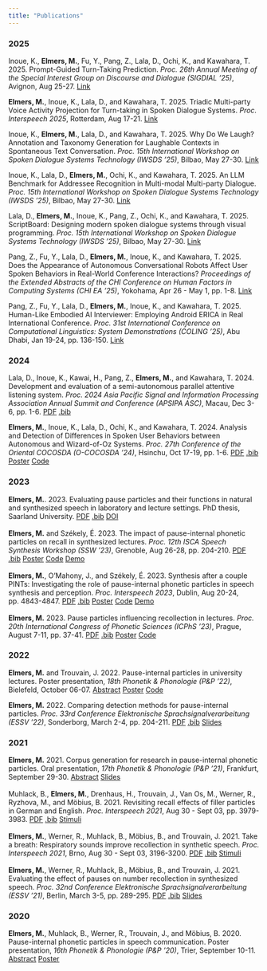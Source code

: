 ```yaml
---
title: "Publications"
---
```


### 2025
Inoue, K., **Elmers, M.**, Fu, Y., Pang, Z., Lala, D., Ochi, K., and Kawahara, T. 2025. Prompt-Guided Turn-Taking Prediction. *Proc. 26th Annual Meeting of the Special Interest Group on Discourse and Dialogue (SIGDIAL '25)*, Avignon, Aug 25-27.
[Link](https://aclanthology.org/2025.sigdial-1.9/)

**Elmers, M.**, Inoue, K., Lala, D., and Kawahara, T. 2025. Triadic Multi-party Voice Activity Projection for Turn-taking in Spoken Dialogue Systems. *Proc. Interspeech 2025*, Rotterdam, Aug 17-21.
[Link](https://www.isca-archive.org/interspeech_2025/elmers25_interspeech.html)

Inoue, K., **Elmers, M.**, Lala, D., and Kawahara, T. 2025. Why Do We Laugh? Annotation and Taxonomy Generation for Laughable Contexts in Spontaneous Text Conversation. *Proc. 15th International Workshop on Spoken Dialogue Systems Technology (IWSDS '25)*, Bilbao, May 27-30.
[Link](https://aclanthology.org/2025.iwsds-1.34/)

Inoue, K., Lala, D., **Elmers, M.**, Ochi, K., and Kawahara, T. 2025. An LLM Benchmark for Addressee Recognition in Multi-modal Multi-party Dialogue. *Proc. 15th International Workshop on Spoken Dialogue Systems Technology (IWSDS '25)*, Bilbao, May 27-30.
[Link](https://aclanthology.org/2025.iwsds-1.36/)

Lala, D., **Elmers, M.**, Inoue, K., Pang, Z., Ochi, K., and Kawahara, T. 2025. ScriptBoard: Designing modern spoken dialogue systems through visual programming. *Proc. 15th International Workshop on Spoken Dialogue Systems Technology (IWSDS '25)*, Bilbao, May 27-30.
[Link](https://aclanthology.org/2025.iwsds-1.17/)

Pang, Z., Fu, Y., Lala, D., **Elmers, M.**, Inoue, K., and Kawahara, T. 2025. Does the Appearance of Autonomous Conversational Robots Affect User Spoken Behaviors in Real-World Conference Interactions? *Proceedings of the Extended Abstracts of the CHI Conference on Human Factors in Computing Systems (CHI EA '25)*, Yokohama, Apr 26 - May 1, pp. 1-8.
[Link](https://dl.acm.org/doi/10.1145/3706599.3720179)

Pang, Z., Fu, Y., Lala, D., **Elmers, M.**, Inoue, K., and Kawahara, T. 2025. Human-Like Embodied AI Interviewer: Employing Android ERICA in Real International Conference. *Proc. 31st International Conference on Computational Linguistics: System Demonstrations (COLING '25)*, Abu Dhabi, Jan 19-24, pp. 136-150.
[Link](https://aclanthology.org/2025.coling-demos.14/)

### 2024
Lala, D., Inoue, K., Kawai, H., Pang, Z., **Elmers, M.**, and Kawahara, T. 2024. Development and evaluation of a semi-autonomous parallel attentive listening system. *Proc. 2024 Asia Pacific Signal and Information Processing Association Annual Summit and Conference (APSIPA ASC)*, Macau, Dec 3-6, pp. 1-6. [PDF](https://ieeexplore.ieee.org/document/10848649) [.bib](publications/lala2024apsipa.bib)

**Elmers, M.**, Inoue, K., Lala, D., Ochi, K., and Kawahara, T. 2024. Analysis and Detection of Differences in Spoken User Behaviors between Autonomous and Wizard-of-Oz Systems. *Proc. 27th Conference of the Oriental COCOSDA (O-COCOSDA '24)*, Hsinchu, Oct 17-19, pp. 1-6. [PDF](https://ieeexplore.ieee.org/document/10799979) [.bib](publications/elmers_ococosda24.bib) [Poster](publications/elmers_ococosda24_poster.pdf) [Code](https://github.com/MikeyElmers/paper_ococosda24)

### 2023
**Elmers, M.**. 2023. Evaluating pause particles and their functions in natural and synthesized speech in laboratory and lecture settings. PhD thesis, Saarland University. [PDF](publications/elmers_dissertation.pdf) [.bib](publications/elmers_dissertation.bib) [DOI](http://dx.doi.org/10.22028/D291-41118)    
<br>
**Elmers, M.** and Székely, É. 2023. The impact of pause-internal phonetic particles on recall in synthesized lectures. *Proc. 12th ISCA Speech Synthesis Workshop (SSW '23)*, Grenoble, Aug 26-28, pp. 204-210. [PDF](publications/elmers_ssw23_paper.pdf) [.bib](publications/elmers_ssw23.bib) [Poster](publications/elmers_ssw23_poster.pdf) [Code](https://github.com/MikeyElmers/paper_ssw23) [Demo](https://mikeyelmers.github.io/paper_ssw23ttsdemo/)  
<br>
**Elmers, M.**, O'Mahony, J., and Székely, É. 2023. Synthesis after a couple PINTs: Investigating the role of pause-internal phonetic particles in speech synthesis and perception. *Proc. Interspeech 2023*, Dublin, Aug 20-24, pp. 4843-4847. [PDF](publications/elmers_interspeech23_paper.pdf) [.bib](publications/elmers_interspeech23.bib) [Poster](publications/elmers_interspeech23_poster.pdf) [Code](https://github.com/MikeyElmers/paper_interspeech23) [Demo](https://mikeyelmers.github.io/paper_interspeech23ttsdemo/)  
<br>
**Elmers, M.** 2023. Pause particles influencing recollection in lectures. *Proc. 20th International Congress of Phonetic Sciences (ICPhS '23)*, Prague, August 7-11, pp. 37-41. [PDF](publications/elmers_icphs23_paper.pdf) [.bib](publications/elmers_icphs23.bib) [Poster](publications/elmers_icphs23_poster.pdf) [Code](https://github.com/MikeyElmers/paper_icphs23)

### 2022
**Elmers, M.** and Trouvain, J. 2022. Pause-internal particles in university lectures. Poster presentation, *18th Phonetik & Phonologie (P&P '22)*, Bielefeld, October 06-07. [Abstract](publications/elmers_pp22_abstract.pdf) [Poster](publications/elmers_pp22_poster.pdf) [Code](https://github.com/MikeyElmers/paper_pp22)
<br>

**Elmers, M.** 2022. Comparing detection methods for pause-internal particles. *Proc. 33rd Conference Elektronische Sprachsignalverarbeitung (ESSV '22)*, Sonderborg, March 2-4, pp. 204-211. [PDF](publications/elmers_essv2022.pdf) [.bib](publications/elmers_essv2022.bib) [Slides](publications/elmers_essv2022presentation.pdf)

### 2021
**Elmers, M.** 2021. Corpus generation for research in pause-internal phonetic particles. Oral presentation, *17th Phonetik & Phonologie (P&P '21)*, Frankfurt, September 29-30. [Abstract](publications/elmers_P&P21_Abstract.pdf) [Slides](publications/elmers_P&P21_Slides.pdf)  
<br>
Muhlack, B., **Elmers, M.**, Drenhaus, H., Trouvain, J., Van Os, M., Werner, R., Ryzhova, M., and Möbius, B. 2021. Revisiting recall effects of filler particles in German and English. *Proc. Interspeech 2021*, Aug 30 - Sept 03, pp. 3979-3983. [PDF](publications/Muhlack_Interspeech21.pdf) [.bib](publications/Muhlack_Interspeech21.bib) [Stimuli](https://cloud.hiz-saarland.de/s/N4RZamosiXXiL4s)  
<br>
**Elmers, M.**, Werner, R., Muhlack, B., Möbius, B., and Trouvain, J. 2021. Take a breath: Respiratory sounds improve recollection in synthetic speech. *Proc. Interspeech 2021*, Brno, Aug 30 - Sept 03, 3196-3200. [PDF](publications/elmers_Interspeech21.pdf) [.bib](publications/elmers_Interspeech21.bib) [Stimuli](https://cloud.hiz-saarland.de/s/TLGsZ2EfyBHqHpi)  
<br>
**Elmers, M.**, Werner, R., Muhlack, B., Möbius, B., and Trouvain, J. 2021. Evaluating the effect of pauses on number recollection in synthesized speech. *Proc. 32nd Conference Elektronische Sprachsignalverarbeitung (ESSV '21)*, Berlin, March 3-5, pp. 289-295. [PDF](publications/elmers_ESSV2021_Paper.pdf) [.bib](publications/elmers_ESSV2021.bib) [Slides](publications/elmers_ESSV2021_Presentation.pdf)  

### 2020
**Elmers, M.**, Muhlack, B., Werner, R., Trouvain, J., and Möbius, B. 2020. Pause-internal phonetic particles in speech communication. Poster presentation, *16th Phonetik & Phonologie (P&P '20)*, Trier, September 10-11. [Abstract](publications/PINTS_Abstract.pdf) [Poster](publications/PINTS_Poster.pdf)